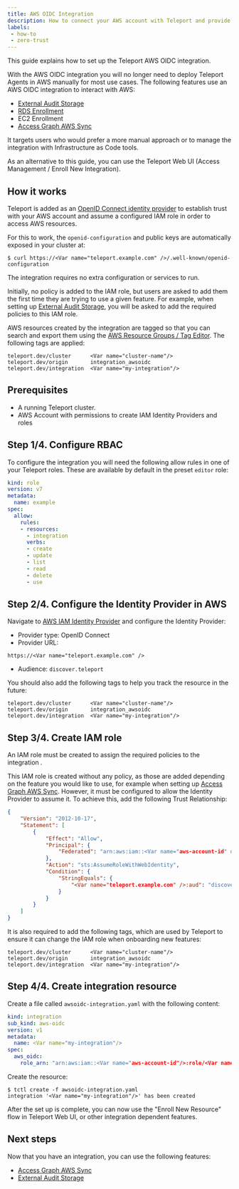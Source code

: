 ```yaml
---
title: AWS OIDC Integration
description: How to connect your AWS account with Teleport and provide access to AWS resources.
labels:
 - how-to
 - zero-trust
---
```


This guide explains how to set up the Teleport AWS OIDC integration.

With the AWS OIDC integration you will no longer need to deploy Teleport Agents in AWS manually for most use cases.
The following features use an AWS OIDC integration to interact with AWS:
- [External Audit Storage](../external-audit-storage.mdx)
- [RDS Enrollment](./awsoidc-integration-rds.mdx)
- EC2 Enrollment
- [Access Graph AWS Sync](../../../identity-security/integrations/aws-sync.mdx)

It targets users who would prefer a more manual approach or to manage the integration with Infrastructure as Code tools.

As an alternative to this guide, you can use the Teleport Web UI (Access Management / Enroll New Integration).

## How it works
Teleport is added as an [OpenID Connect identity provider](https://docs.aws.amazon.com/IAM/latest/UserGuide/id_roles_providers_create_oidc.html) to establish trust with your AWS account and assume a configured IAM role in order to access AWS resources.

For this to work, the `openid-configuration` and public keys are automatically exposed in your cluster at:
```code
$ curl https://<Var name="teleport.example.com" />/.well-known/openid-configuration
```
The integration requires no extra configuration or services to run.

Initially, no policy is added to the IAM role, but users are asked to add them the first time they are trying to use a given feature.
For example, when setting up [External Audit Storage](../external-audit-storage.mdx), you will be asked to add the required policies to this IAM role.

AWS resources created by the integration are tagged so that you can search and export them using the [AWS Resource Groups / Tag Editor](https://console.aws.amazon.com/resource-groups/tag-editor/find-resources).
The following tags are applied:
```code
teleport.dev/cluster      <Var name="cluster-name"/>
teleport.dev/origin       integration_awsoidc
teleport.dev/integration  <Var name="my-integration"/>
```

## Prerequisites

- A running Teleport cluster.
- AWS Account with permissions to create IAM Identity Providers and roles

## Step 1/4. Configure RBAC

To configure the integration you will need the following allow rules in one of your Teleport roles.
These are available by default in the preset `editor` role:

```yaml
kind: role
version: v7
metadata:
  name: example
spec:
  allow:
    rules:
    - resources:
      - integration
      verbs:
      - create
      - update
      - list
      - read
      - delete
      - use
```


## Step 2/4. Configure the Identity Provider in AWS
Navigate to [AWS IAM Identity Provider](https://console.aws.amazon.com/iam/home#/identity_providers/create) and configure the Identity Provider:
- Provider type: OpenID Connect
- Provider URL:
```code
https://<Var name="teleport.example.com" />
```
- Audience: `discover.teleport`

You should also add the following tags to help you track the resource in the future:
```code
teleport.dev/cluster      <Var name="cluster-name"/>
teleport.dev/origin       integration_awsoidc
teleport.dev/integration  <Var name="my-integration"/>
```

## Step 3/4. Create IAM role
An IAM role must be created to assign the required policies to the integration <Var name="iam-role"/>.

This IAM role is created without any policy, as those are added depending on the feature you would like to use, for example when setting up [Access Graph AWS Sync](../../../identity-security/integrations/aws-sync.mdx).
However, it must be configured to allow the Identity Provider to assume it.
To achieve this, add the following Trust Relationship:
```json
{
	"Version": "2012-10-17",
	"Statement": [
		{
			"Effect": "Allow",
			"Principal": {
				"Federated": "arn:aws:iam::<Var name="aws-account-id" description="AWS Account ID"/>:oidc-provider/<Var name="teleport.example.com" />"
			},
			"Action": "sts:AssumeRoleWithWebIdentity",
			"Condition": {
				"StringEquals": {
					"<Var name="teleport.example.com" />:aud": "discover.teleport"
				}
			}
		}
	]
}
```

It is also required to add the following tags, which are used by Teleport to ensure it can change the IAM role when onboarding new features:
```code
teleport.dev/cluster      <Var name="cluster-name"/>
teleport.dev/origin       integration_awsoidc
teleport.dev/integration  <Var name="my-integration"/>
```

## Step 4/4. Create integration resource
Create a file called `awsoidc-integration.yaml` with the following content:

```yaml
kind: integration
sub_kind: aws-oidc
version: v1
metadata:
  name: <Var name="my-integration"/>
spec:
  aws_oidc:
    role_arn: "arn:aws:iam::<Var name="aws-account-id"/>:role/<Var name="iam-role"/>"
```

Create the resource:
```code
$ tctl create -f awsoidc-integration.yaml
integration '<Var name="my-integration"/>' has been created
```

After the set up is complete, you can now use the "Enroll New Resource" flow in Teleport Web UI, or other integration dependent features.

## Next steps

Now that you have an integration, you can use the following features:
- [Access Graph AWS Sync](../../../identity-security/integrations/aws-sync.mdx)
- [External Audit Storage](../external-audit-storage.mdx)
